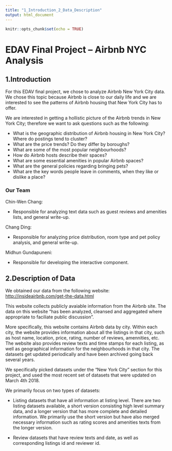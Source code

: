```yaml
---
title: "1_Introduction_2_Data_Description"
output: html_document
---
```


```r
knitr::opts_chunk$set(echo = TRUE)
```

# EDAV Final Project -- Airbnb NYC Analysis

## 1.Introduction

For this EDAV final project, we chose to analyze Airbnb New York City data. We chose this topic because Airbnb is close to our daily life and we are interested to see the patterns of Airbnb housing that New York City has to offer.

We are interested in getting a hollistic picture of the Airbnb trends in New York City; therefore we want to ask questions such as the following:

- What is the geographic distribution of Airbnb housing in New York City? Where do postings tend to cluster?  
- What are the price trends? Do they differ by boroughs?  
- What are some of the most popular neighbourhoods?  
- How do Airbnb hosts describe their spaces?  
- What are some essential amenities in popular Airbnb spaces?  
- What are the general policies regarding bringing pets?  
- What are the key words people leave in comments, when they like or dislike a place?  

### Our Team
Chin-Wen Chang: 

- Responsible for analyzing text data such as guest reviews and amenities lists, and general write-up.

Chang Ding: 

- Responsible for analyzing price distribution, room type and pet policy analysis, and general write-up.

Midhun Gundapuneni: 

- Responsible for developing the interactive component.

## 2.Description of Data

We obtained our data from the following website:
<http://insideairbnb.com/get-the-data.html>

This website collects publicly avaiable information from the Airbnb site. The data on this website "has been analyzed, cleansed and aggregated where appropriate to faciliate public discussion".

More specifically, this website contains Airbnb data by city. Within each city, the website provides information about all the listings in that city, such as host name, location, price, rating, number of reviews, amennities, etc. The website also provides review texts and time stamps for each listing, as well as geographical information for the neighbourhoods in that city. The datasets get updated periodically and have been archived going back several years.

We specifically picked datasets under the "New York City" section for this project, and used the most recent set of datasets that were updated on March 4th 2018.

We primarily focus on two types of datasets:

- Listing datasets that have all information at listing level. There are two listing datasets available, a short version consisting high level summary data, and a longer version that has more complete and detailed information. We primarily use the short version but have also merged necessary information such as rating scores and amenities texts from the longer version.

- Review datasets that have review texts and date, as well as corresponding listings id and reviewer id.


